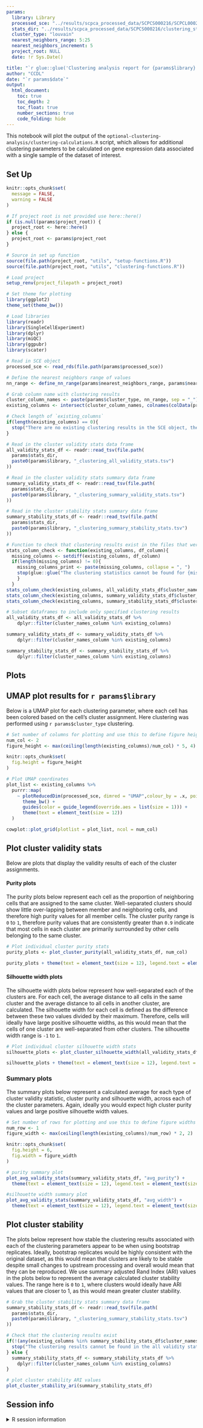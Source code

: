 ```yaml
---
params:
  library: Library
  processed_sce: "../results/scpca_processed_data/SCPCS000216/SCPCL000290_processed_sce_clustering.rds"
  stats_dir: "../results/scpca_processed_data/SCPCS000216/clustering_stats"
  cluster_type: "louvain"
  nearest_neighbors_range: 5:25
  nearest_neighbors_increment: 5
  project_root: NULL
  date: !r Sys.Date()

title: "`r glue::glue('Clustering analysis report for {params$library}')`"
author: "CCDL"
date: "`r params$date`"
output: 
  html_document:
    toc: true
    toc_depth: 2
    toc_float: true
    number_sections: true
    code_folding: hide
---
```


This notebook will plot the output of the 
`optional-clustering-analysis/clustering-calculations.R` script, which allows 
for additional clustering parameters to be calculated on gene expression data 
associated with a single sample of the dataset of interest.

## Set Up

```r
knitr::opts_chunk$set(
  message = FALSE,
  warning = FALSE
)

# If project root is not provided use here::here() 
if (is.null(params$project_root)) {
  project_root <- here::here()
} else {
  project_root <- params$project_root
} 

# Source in set up function
source(file.path(project_root, "utils", "setup-functions.R"))
source(file.path(project_root, "utils", "clustering-functions.R"))

# Load project
setup_renv(project_filepath = project_root)

# Set theme for plotting
library(ggplot2)
theme_set(theme_bw())
```

```r
# Load libraries
library(readr)
library(SingleCellExperiment)
library(dplyr)
library(miQC)
library(ggpubr)
library(scater)
```

```r
# Read in SCE object
processed_sce <- read_rds(file.path(params$processed_sce))
```

```r
# Define the nearest neighbors range of values
nn_range <- define_nn_range(params$nearest_neighbors_range, params$nearest_neighbors_increment)

# Grab column name with clustering results
cluster_column_names <- paste(params$cluster_type, nn_range, sep = "_")
existing_columns <- intersect(cluster_column_names, colnames(colData(processed_sce)))

# Check length of `existing_columns`
if(length(existing_columns) == 0){
  stop("There are no existing clustering results in the SCE object, therefore a report cannot be generated.")
}
```

```r
# Read in the cluster validity stats data frame
all_validity_stats_df <- readr::read_tsv(file.path(
  params$stats_dir,
  paste0(params$library, "_clustering_all_validity_stats.tsv")
))

# Read in the cluster validity stats summary data frame
summary_validity_stats_df <- readr::read_tsv(file.path(
  params$stats_dir,
  paste0(params$library, "_clustering_summary_validity_stats.tsv")
))

# Read in the cluster stability stats summary data frame
summary_stability_stats_df <- readr::read_tsv(file.path(
  params$stats_dir,
  paste0(params$library, "_clustering_summary_stability_stats.tsv")
))
```

```r
# Function to check that clustering results exist in the files that were read in
stats_column_check <- function(existing_columns, df_column){
  missing_columns <- setdiff(existing_columns, df_column)
  if(length(missing_columns) != 0){
    missing_columns_print <- paste(missing_columns, collapse = ", ")
    stop(glue::glue("The clustering statistics cannot be found for {missing_columns_print}"))
    }
  }
stats_column_check(existing_columns, all_validity_stats_df$cluster_names_column)
stats_column_check(existing_columns, summary_validity_stats_df$cluster_names_column)
stats_column_check(existing_columns, summary_stability_stats_df$cluster_names_column)

# Subset dataframes to include only specified clustering results
all_validity_stats_df <- all_validity_stats_df %>%
    dplyr::filter(cluster_names_column %in% existing_columns)

summary_validity_stats_df <- summary_validity_stats_df %>%
    dplyr::filter(cluster_names_column %in% existing_columns)

summary_stability_stats_df <- summary_stability_stats_df %>%
    dplyr::filter(cluster_names_column %in% existing_columns)
```

## Plots

## UMAP plot results for `r params$library`

Below is a UMAP plot for each clustering parameter, where each cell has been 
colored based on the cell's cluster assignment. 
Here clustering was performed using `r params$cluster_type` clustering.

```r
# Set number of columns for plotting and use this to define figure heights
num_col <- 2
figure_height <- max(ceiling(length(existing_columns)/num_col) * 5, 4)

knitr::opts_chunk$set(
  fig.height = figure_height
)
```

```r
# Plot UMAP coordinates
plot_list <- existing_columns %>%
  purrr::map(
    ~ plotReducedDim(processed_sce, dimred = "UMAP",colour_by = .x, point_size = 0.1, point_alpha = 0.3) +
      theme_bw() +
      guides(color = guide_legend(override.aes = list(size = 1))) +
      theme(text = element_text(size = 12))
  )

cowplot::plot_grid(plotlist = plot_list, ncol = num_col)
```

## Plot cluster validity stats

Below are plots that display the validity results of each of the cluster assignments.

#### Purity plots

The purity plots below represent each cell as the proportion of neighboring 
cells that are assigned to the same cluster.
Well-separated clusters should show little over-lapping between member and 
neighboring cells, and therefore high purity values for all member cells.
The cluster purity range is `0` to `1`, therefore purity values that are
consistently greater than `0.9` indicate that most cells in each cluster are 
primarily surrounded by other cells belonging to the same cluster.

```r
# Plot individual cluster purity stats
purity_plots <- plot_cluster_purity(all_validity_stats_df, num_col)

purity_plots + theme(text = element_text(size = 12), legend.text = element_text(size=12))
```

#### Silhouette width plots

The silhouette width plots below represent how well-separated each of the 
clusters are.
For each cell, the average distance to all cells in the same cluster and the 
average distance to all cells in another cluster, are calculated. 
The silhouette width for each cell is defined as the difference between these 
two values divided by their maximum.
Therefore, cells will ideally have large positive silhouette widths, as this 
would mean that the cells of one cluster are well-separated from other clusters.
The silhouette width range is `-1` to `1`.

```r
# Plot individual cluster silhouette width stats
silhouette_plots <- plot_cluster_silhouette_width(all_validity_stats_df, num_col)

silhouette_plots + theme(text = element_text(size = 12), legend.text = element_text(size=12))
```

### Summary plots

The summary plots below represent a calculated average for each type of cluster 
validity statistic, cluster purity and silhouette width, across each of the 
cluster parameters.
Again, ideally you would expect high cluster purity values and large positive
silhouette width values.

```r
# Set number of rows for plotting and use this to define figure widths
num_row <- 1
figure_width <- max(ceiling(length(existing_columns)/num_row) * 2, 2)

knitr::opts_chunk$set(
  fig.height = 6,
  fig.width = figure_width
)
```

```r
# purity summary plot
plot_avg_validity_stats(summary_validity_stats_df, "avg_purity") +
  theme(text = element_text(size = 12), legend.text = element_text(size=12))

#silhouette width summary plot
plot_avg_validity_stats(summary_validity_stats_df, "avg_width") + 
  theme(text = element_text(size = 12), legend.text = element_text(size=12))
```

## Plot cluster stability

The plots below represent how stable the clustering results associated with each
of the clustering parameters appear to be when using bootstrap replicates.
Ideally, bootstrap replicates would be highly consistent with the original 
dataset, as this would mean that clusters are likely to be stable despite small 
changes to upstream processing and overall would mean that they can be reproduced.
We use summary adjusted Rand Index (ARI) values in the plots below to represent 
the average calculated cluster stability values.
The range here is `0` to `1`, where clusters would ideally have ARI values that
are closer to 1, as this would mean greater cluster stability.

```r
# Grab the cluster stability stats summary data frame
summary_stability_stats_df <- readr::read_tsv(file.path(
  params$stats_dir,
  paste0(params$library, "_clustering_summary_stability_stats.tsv")
))

# Check that the clustering results exist
if(!(any(existing_columns %in% summary_stability_stats_df$cluster_names_column))){
  stop("The clustering results cannot be found in the all validity stats file.")
} else {
  summary_stability_stats_df <- summary_stability_stats_df %>%
    dplyr::filter(cluster_names_column %in% existing_columns)
}
```

```r
# plot cluster stability ARI values
plot_cluster_stability_ari(summary_stability_stats_df)
```

## Session info
<details>
<summary>R session information</summary>
```r
sessionInfo()
```
